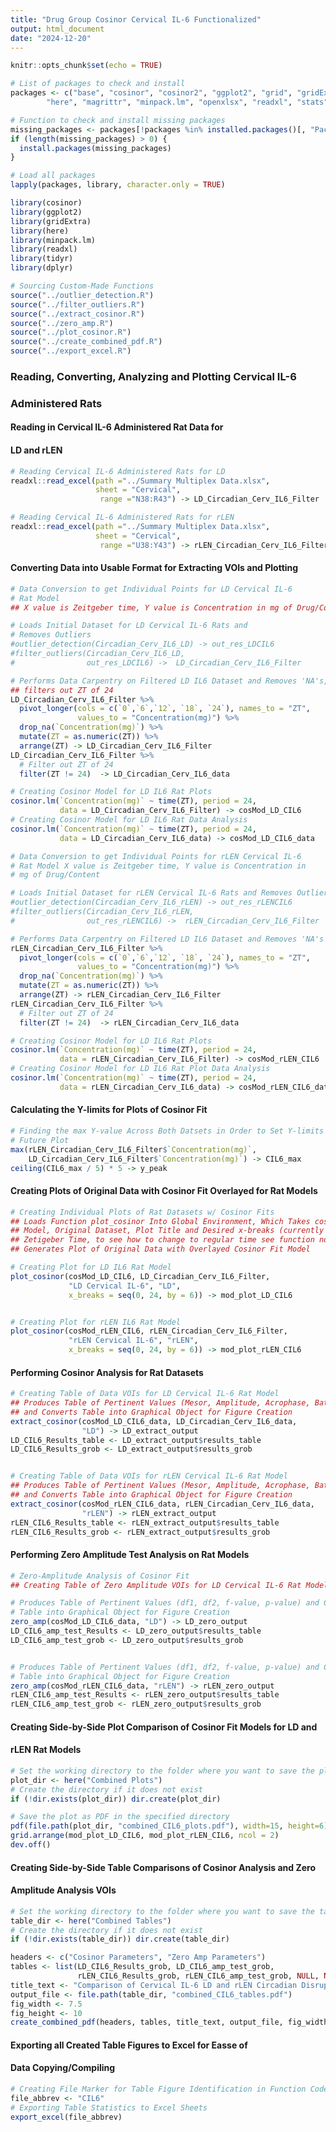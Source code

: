 ```yaml
---
title: "Drug Group Cosinor Cervical IL-6 Functionalized"
output: html_document
date: "2024-12-20"
---
```


```r
knitr::opts_chunk$set(echo = TRUE)

# List of packages to check and install
packages <- c("base", "cosinor", "cosinor2", "ggplot2", "grid", "gridExtra",
        "here", "magrittr", "minpack.lm", "openxlsx", "readxl", "stats", "tidyr", "dplyr")

# Function to check and install missing packages
missing_packages <- packages[!packages %in% installed.packages()[, "Package"]]
if (length(missing_packages) > 0) {
  install.packages(missing_packages)
}

# Load all packages
lapply(packages, library, character.only = TRUE)

library(cosinor)
library(ggplot2)
library(gridExtra)
library(here)
library(minpack.lm)
library(readxl)
library(tidyr)
library(dplyr)
```


```r
# Sourcing Custom-Made Functions
source("../outlier_detection.R")
source("../filter_outliers.R")
source("../extract_cosinor.R")
source("../zero_amp.R")
source("../plot_cosinor.R")
source("../create_combined_pdf.R")
source("../export_excel.R")
```


### Reading, Converting, Analyzing and Plotting Cervical IL-6 
### Administered Rats 
#### Reading in Cervical IL-6 Administered Rat Data for 
#### LD and rLEN
```r
# Reading Cervical IL-6 Administered Rats for LD
readxl::read_excel(path ="../Summary Multiplex Data.xlsx",
                   sheet = "Cervical",
                    range ="N38:R43") -> LD_Circadian_Cerv_IL6_Filter

# Reading Cervical IL-6 Administered Rats for rLEN
readxl::read_excel(path ="../Summary Multiplex Data.xlsx",
                   sheet = "Cervical",
                    range ="U38:Y43") -> rLEN_Circadian_Cerv_IL6_Filter
```


#### Converting Data into Usable Format for Extracting VOIs and Plotting
```r
# Data Conversion to get Individual Points for LD Cervical IL-6 
# Rat Model
## X value is Zeitgeber time, Y value is Concentration in mg of Drug/Content

# Loads Initial Dataset for LD Cervical IL-6 Rats and 
# Removes Outliers
#outlier_detection(Circadian_Cerv_IL6_LD) -> out_res_LDCIL6
#filter_outliers(Circadian_Cerv_IL6_LD, 
#                out_res_LDCIL6) ->  LD_Circadian_Cerv_IL6_Filter

# Performs Data Carpentry on Filtered LD IL6 Dataset and Removes 'NA's,
## filters out ZT of 24
LD_Circadian_Cerv_IL6_Filter %>%
  pivot_longer(cols = c(`0`,`6`,`12`, `18`, `24`), names_to = "ZT", 
               values_to = "Concentration(mg)") %>%
  drop_na(`Concentration(mg)`) %>%
  mutate(ZT = as.numeric(ZT)) %>%
  arrange(ZT) -> LD_Circadian_Cerv_IL6_Filter
LD_Circadian_Cerv_IL6_Filter %>%
  # Filter out ZT of 24
  filter(ZT != 24)  -> LD_Circadian_Cerv_IL6_data

# Creating Cosinor Model for LD IL6 Rat Plots
cosinor.lm(`Concentration(mg)` ~ time(ZT), period = 24,
           data = LD_Circadian_Cerv_IL6_Filter) -> cosMod_LD_CIL6
# Creating Cosinor Model for LD IL6 Rat Data Analysis
cosinor.lm(`Concentration(mg)` ~ time(ZT), period = 24,
           data = LD_Circadian_Cerv_IL6_data) -> cosMod_LD_CIL6_data
```

```r
# Data Conversion to get Individual Points for rLEN Cervical IL-6 
# Rat Model X value is Zeitgeber time, Y value is Concentration in 
# mg of Drug/Content

# Loads Initial Dataset for rLEN Cervical IL-6 Rats and Removes Outliers
#outlier_detection(Circadian_Cerv_IL6_rLEN) -> out_res_rLENCIL6
#filter_outliers(Circadian_Cerv_IL6_rLEN, 
#                out_res_rLENCIL6) ->  rLEN_Circadian_Cerv_IL6_Filter

# Performs Data Carpentry on Filtered LD IL6 Dataset and Removes 'NA's
rLEN_Circadian_Cerv_IL6_Filter %>%
  pivot_longer(cols = c(`0`,`6`,`12`, `18`, `24`), names_to = "ZT", 
               values_to = "Concentration(mg)") %>%
  drop_na(`Concentration(mg)`) %>%
  mutate(ZT = as.numeric(ZT)) %>%
  arrange(ZT) -> rLEN_Circadian_Cerv_IL6_Filter
rLEN_Circadian_Cerv_IL6_Filter %>%
  # Filter out ZT of 24
  filter(ZT != 24)  -> rLEN_Circadian_Cerv_IL6_data

# Creating Cosinor Model for LD IL6 Rat Plots
cosinor.lm(`Concentration(mg)` ~ time(ZT), period = 24,
           data = rLEN_Circadian_Cerv_IL6_Filter) -> cosMod_rLEN_CIL6
# Creating Cosinor Model for LD IL6 Rat Plot Data Analysis
cosinor.lm(`Concentration(mg)` ~ time(ZT), period = 24,
           data = rLEN_Circadian_Cerv_IL6_data) -> cosMod_rLEN_CIL6_data
```


#### Calculating the Y-limits for Plots of Cosinor Fit
```r
# Finding the max Y-value Across Both Datsets in Order to Set Y-limits of 
# Future Plot
max(rLEN_Circadian_Cerv_IL6_Filter$`Concentration(mg)`, 
    LD_Circadian_Cerv_IL6_Filter$`Concentration(mg)`) -> CIL6_max
ceiling(CIL6_max / 5) * 5 -> y_peak
```


#### Creating Plots of Original Data with Cosinor Fit Overlayed for Rat Models
```r
# Creating Individual Plots of Rat Datasets w/ Cosinor Fits
## Loads Function plot_cosinor Into Global Environment, Which Takes cosMod 
## Model, Original Dataset, Plot Title and Desired x-breaks (currently set for
## Zetigeber Time, to see how to change to regular time see function notes) and
## Generates Plot of Original Data with Overlayed Cosinor Fit Model

# Creating Plot for LD IL6 Rat Model
plot_cosinor(cosMod_LD_CIL6, LD_Circadian_Cerv_IL6_Filter, 
             "LD Cervical IL-6", "LD",
             x_breaks = seq(0, 24, by = 6)) -> mod_plot_LD_CIL6


# Creating Plot for rLEN IL6 Rat Model
plot_cosinor(cosMod_rLEN_CIL6, rLEN_Circadian_Cerv_IL6_Filter, 
             "rLEN Cervical IL-6", "rLEN",
             x_breaks = seq(0, 24, by = 6)) -> mod_plot_rLEN_CIL6
```


#### Performing Cosinor Analysis for Rat Datasets
```r
# Creating Table of Data VOIs for LD Cervical IL-6 Rat Model
## Produces Table of Pertinent Values (Mesor, Amplitude, Acrophase, Bathyphase)
## and Converts Table into Graphical Object for Figure Creation
extract_cosinor(cosMod_LD_CIL6_data, LD_Circadian_Cerv_IL6_data,
                "LD") -> LD_extract_output
LD_CIL6_Results_table <- LD_extract_output$results_table
LD_CIL6_Results_grob <- LD_extract_output$results_grob


# Creating Table of Data VOIs for rLEN Cervical IL-6 Rat Model
## Produces Table of Pertinent Values (Mesor, Amplitude, Acrophase, Bathyphase)
## and Converts Table into Graphical Object for Figure Creation
extract_cosinor(cosMod_rLEN_CIL6_data, rLEN_Circadian_Cerv_IL6_data,
                "rLEN") -> rLEN_extract_output
rLEN_CIL6_Results_table <- rLEN_extract_output$results_table
rLEN_CIL6_Results_grob <- rLEN_extract_output$results_grob
```


#### Performing Zero Amplitude Test Analysis on Rat Models
```r
# Zero-Amplitude Analysis of Cosinor Fit
## Creating Table of Zero Amplitude VOIs for LD Cervical IL-6 Rat Model

# Produces Table of Pertinent Values (df1, df2, f-value, p-value) and Converts 
# Table into Graphical Object for Figure Creation
zero_amp(cosMod_LD_CIL6_data, "LD") -> LD_zero_output
LD_CIL6_amp_test_Results <- LD_zero_output$results_table
LD_CIL6_amp_test_grob <- LD_zero_output$results_grob


# Produces Table of Pertinent Values (df1, df2, f-value, p-value) and Converts 
# Table into Graphical Object for Figure Creation
zero_amp(cosMod_rLEN_CIL6_data, "rLEN") -> rLEN_zero_output
rLEN_CIL6_amp_test_Results <- rLEN_zero_output$results_table
rLEN_CIL6_amp_test_grob <- rLEN_zero_output$results_grob
```


#### Creating Side-by-Side Plot Comparison of Cosinor Fit Models for LD and 
#### rLEN Rat Models
```r
# Set the working directory to the folder where you want to save the plot
plot_dir <- here("Combined Plots")
# Create the directory if it does not exist
if (!dir.exists(plot_dir)) dir.create(plot_dir)  

# Save the plot as PDF in the specified directory
pdf(file.path(plot_dir, "combined_CIL6_plots.pdf"), width=15, height=6)
grid.arrange(mod_plot_LD_CIL6, mod_plot_rLEN_CIL6, ncol = 2)
dev.off()
```


#### Creating Side-by-Side Table Comparisons of Cosinor Analysis and Zero
#### Amplitude Analysis VOIs
```r
# Set the working directory to the folder where you want to save the tables
table_dir <- here("Combined Tables")
# Create the directory if it does not exist
if (!dir.exists(table_dir)) dir.create(table_dir)  

headers <- c("Cosinor Parameters", "Zero Amp Parameters")
tables <- list(LD_CIL6_Results_grob, LD_CIL6_amp_test_grob, 
               rLEN_CIL6_Results_grob, rLEN_CIL6_amp_test_grob, NULL, NULL)
title_text <- "Comparison of Cervical IL-6 LD and rLEN Circadian Disruption Values"
output_file <- file.path(table_dir, "combined_CIL6_tables.pdf")
fig_width <- 7.5
fig_height <- 10
create_combined_pdf(headers, tables, title_text, output_file, fig_width, fig_height)
```
#### Exporting all Created Table Figures to Excel for Easse of
#### Data Copying/Compiling
```r
# Creating File Marker for Table Figure Identification in Function Code
file_abbrev <- "CIL6"
# Exporting Table Statistics to Excel Sheets
export_excel(file_abbrev)
```
